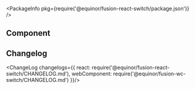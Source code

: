 
<Meta title="Input/Switch" />

<PackageInfo pkg={require('@equinor/fusion-react-switch/package.json')} />

## Component

<ArgsTable of={Switch} />

<StoryExample storyId="examples-switch--component" showSource/>

## Changelog

<ChangeLog changelogs={{
  react: require('@equinor/fusion-react-switch/CHANGELOG.md'), 
  webComponent: require('@equinor/fusion-wc-switch/CHANGELOG.md')
}}/>

